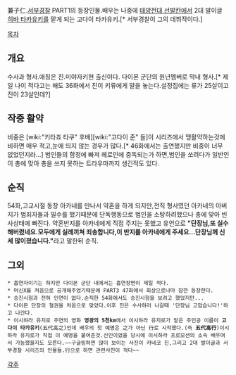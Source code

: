 兼子仁.[[서부경찰]] PART1의 등장인물.배우는 나중에 [[태양전대 선발칸]]에서 2대 발이글 [[히바 타카유키]]를 맡게 되는 고다이 타카유키.[* 서부경찰이 그의 데뷔작이다.]

[[목차]]

== 개요 ==
수사과 형사.애칭은 진.미야자키현 출신이다.
다이몬 군단의 원년멤버로 막내 형사.[* 제일 나이 적다고는 해도 36화에서 진이 키류에게 말을 놓는다.설정집에는 류가 25살이고 진이 23살인데?]
== 작중 활약 ==
비중은 [wiki:"키타죠 타쿠" 후배][wiki:"고다이 준" 들]이 시리즈에서 맹활약하는것에 비하면 매우 적고,눈에 띄지 않는 경우가 많다.[* 46화에서는 출연했지만 비중이 너무 없었던지라...]
범인들의 함정에 빠져 헤로인에 중독되는가 하면,범인을 쏘려다가 일반인이 총에 맞아 총을 쓰지 못하는 트라우마까지 생긴적도 있다.
== 순직 ==
54화,고교시절 동창 아카네를 만나서 약혼을 하게 되지만,전직 형사였던 아카네의 아버지가 범죄자들과 밀수를 했기때문에 단독행동으로 범인을 소탕하려했으나 총에 맞아 빈사상태에 빠진다.
약혼반지를 아카네에게 직접 주지는 못했고 유언으로 '''"단장님,또 실수해버렸네요.모두에게 실례끼쳐 죄송합니다,이 반지를 아카네에게 주세요...단장님께 신세 많이졌습니다."'''라고 말한뒤 순직.
== 그외 ==
 * 흡연자이기는 하지만 다이몬 군단 내에서는 흡연장면이 제일 적다.
 * 머신X를 처음으로 공개해주었기때문에 PART3 47화에서 회상으로나마 잠깐 등장한다.
 * 승진시험과 전혀 인연이 없다.순직한 54화에서도 승진시험을 보려고 했었지만...
 * 다이몬 단장의 철권을 처음으로 맞았다.이후 진은 수사하러 나갈때 '단장님 고맙습니다!'하고 나간다.
 * 이시하라 유지로 주연의 영화 '''영광의 5천km'''에서 이시하라 유지로가 맡은 주인공 이름이 '''고다이 타카유키'''(五代高之)인데 배우의 첫 예명은 之가 아닌 行로 시작했다.(즉 '''五代高行''')이시하라 유지로가 직접 이 예명을 붙여준것.신인이었을 당시에 이시하라 프로모션의 소속 배우여서 가능했을지도 모른다.~~구글링하면 많이 보이는 사진이 카네코 진,그리고 2대 발이글과 서부경찰 시리즈의 인물들.行으로 하면 관련사진이 적다~~

[[각주]]
